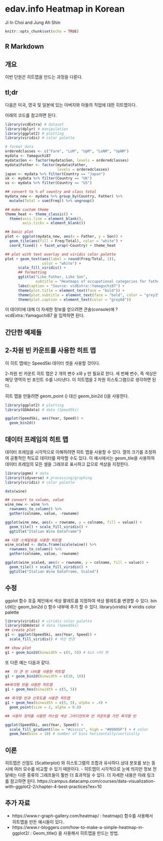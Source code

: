 # edav.info Heatmap in Korean 

Ji In Choi and Jung Ah Shin

```r
knitr::opts_chunk$set(echo = TRUE)
```

## R Markdown
## 개요

이번 단원은 히트맵을 만드는 과정을 다룬다.

## tl;dr

다음은 미국, 영국 및 일본에 있는 아버지와 아들의 직업에 대한 히트맵이다. 

아래의 코드를 참고하면 된다.

```r
library(vcdExtra) # dataset
library(dplyr) # manipulation
library(ggplot2) # plotting
library(viridis) # color palette

# format data
orderedclasses <- c("Farm", "LoM", "UpM", "LoNM", "UpNM")
mydata <- Yamaguchi87
mydata$Son <- factor(mydata$Son, levels = orderedclasses)
mydata$Father <- factor(mydata$Father,
                        levels = orderedclasses)
japan <- mydata %>% filter(Country == "Japan")
uk <- mydata %>% filter(Country == "UK")
us <- mydata %>% filter(Country == "US")

## convert to % of country and class total
mydata_new <- mydata %>% group_by(Country, Father) %>% 
  mutate(Total = sum(Freq)) %>% ungroup()

## make custom theme
theme_heat <- theme_classic() +
  theme(axis.line = element_blank(),
        axis.ticks = element_blank())

## basic plot
plot <- ggplot(mydata_new, aes(x = Father, y = Son)) +
  geom_tile(aes(fill = Freq/Total), color = "white") +
  coord_fixed() + facet_wrap(~Country) + theme_heat

## plot with text overlay and viridis color palette
plot + geom_text(aes(label = round(Freq/Total, 1)), 
                 color = "white") +
      scale_fill_viridis() +
      ## formatting
      ggtitle("Like Father, Like Son",
              subtitle = "Heatmaps of occupational categories for fathers and sons, by country") +
      labs(caption = "Source: vcdExtra::Yamaguchi87") +
      theme(plot.title = element_text(face = "bold")) +
      theme(plot.subtitle = element_text(face = "bold", color = "grey35")) +
      theme(plot.caption = element_text(color = "grey68"))
```

이 데이터에 대해 더 자세한 정보를 얻으려면 콘솔(console)에 ?vcdExtra::Yamaguchi87 을 입력하면 된다.

## 간단한 예제들

## 2-차원 빈 카운트를 사용한 히트 맵

이 히트 맵에는 SpeedSki 데이터 셋을 사용할 것이다.

2-차원 빈 카운트 히트 맵은 2 개의 변수 x와 y 만 필요로 한다. 세 번째 변수, 즉 색상은 해당 영역의 빈 포인트 수를 나타낸다. 이 히트맵을 2 차원 히스토그램으로 생각하면 된다.

히트 맵을 만들려면 geom_point () 대신 geom_bin2d ()을 사용한다.

```r
library(ggplot2) # plotting 
library(GDAdata) # data (SpeedSki)

ggplot(SpeedSki, aes(Year, Speed)) + 
  geom_bin2d()
```

## 데이터 프레임의 히트 맵

데이터 프레임을 시각적으로 이해하려면 히트 맵을 사용할 수 있다. 열의 크기를 조정하여 공통적인 척도로 데이터를 파악할 수도 있다. 이 예시에서는 geom_tile을 사용하여 데이터 프레임의 모든 셀을 그래프로 표시하고 값으로 색상을 지정한다.

```r
library(pgmm) # data
library(tidyverse) # processing/graphing
library(viridis) # color palette

data(wine)

## convert to column, value
wine_new <- wine %>%
  rownames_to_column() %>%
  gather(colname, value, -rowname)

ggplot(wine_new, aes(x = rowname, y = colname, fill = value)) +
  geom_tile() + scale_fill_viridis() +
  ggtitle("Italian Wine Dataframe")

```



```r
## 다른 스케일링을 사용한 히트맵
wine_scaled <- data.frame(scale(wine)) %>%
  rownames_to_column() %>%
  gather(colname, value, -rowname)

ggplot(wine_scaled, aes(x = rowname, y = colname, fill = value)) +
  geom_tile() + scale_fill_viridis() +
  ggtitle("Italian Wine Dataframe, Scaled")
```


## 수정 

ggplot 함수 호출 체인에서 색상 팔레트를 지정하여 색상 팔레트를 변경할 수 있다. bin 너비는 geom_bin2d () 함수 내부에 추가 할 수 있다.
library(viridis) # viridis color palette

```r
library(viridis) # viridis color palette
library(GDAdata) # data (SpeedSki)
## create plot
g1 <- ggplot(SpeedSki, aes(Year, Speed)) + 
  scale_fill_viridis() # 색상 변경

## show plot
g1 + geom_bin2d(binwidth = c(5, 5)) # bin 너비 변
```

또 다른 예는 다음과 같다.
```r
##  더 큰 빈 너비를 사용한 히트맵 
g1 + geom_bin2d(binwidth = c(10, 10)) 
```

```r
##육각형 빈을 사용한 히트맵 
g1 + geom_hex(binwidth = c(5, 5))
```


```r
## 육각형 빈과 산포도를 사용한 히트맵
g1 + geom_hex(binwidth = c(5, 5), alpha = .4) + 
  geom_point(size = 2, alpha = 0.8)
```

```r
## 사용자 정의를 사용한 커스텀 색상 그라디언트와 빈 카운트를 가진 육각형 빈

ggplot(SpeedSki, aes(Year, Speed)) + 
  scale_fill_gradient(low = "#cccccc", high = "#09005F") + # color
  geom_hex(bins = 10) # number of bins horizontally/vertically
```

## 이론

히트맵은 산점도 (Scatterplot) 와 히스토그램의 조합과 유사하다.상대 분포를 보는 동시에 여러 모수를 비교할 수 있기 때문이다.
- 히트맵이 시각적으로 눈에 띄지만 정보 전달에는 다른 종류의 그래프들이 훨씬 더 효과적일 수 있다.
더 자세한 내용은 아래 링크를 참고하면 된다.
https://campus.datacamp.com/courses/data-visualization-with-ggplot2-2/chapter-4-best-practices?ex=10



## 추가 자료

- https://www.r-graph-gallery.com/heatmap/ : heatmap() 함수를 사용해서 히트맵을 만든 예시들이 있다.
- https://www.r-bloggers.com/how-to-make-a-simple-heatmap-in-ggplot2/ : Geom_title() 을 사용해서 히트맵을 만드는 방법.